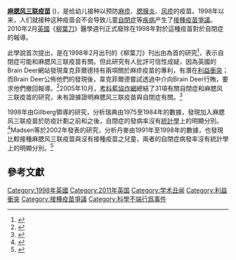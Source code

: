 {{noteTA
|G1=ME
}}
{{TA
|1=zh-cn:柳葉刀;zh-tw:刺胳針;
}}
{{替代医学系统}}
{{expand|time=2007-09-26T20:10:43Z}}
'''[[麻腮风三联疫苗|麻腮风三联疫苗]]''' ({{lang|en|MMR Vaccine}})，是给幼儿接种以预防[[麻疹|麻疹]]、[[腮腺炎|腮腺炎]]、[[风疹|风疹]]的疫苗。1998年以来，人们就接种这种疫苗会不会导致儿童[[自閉症|自閉症]]等[[疾病|疾病]]产生了[[接種疫苗爭議|接種疫苗爭議]]。2010年2月[[英國|英國]]《[[柳葉刀_(雜誌)|柳葉刀]]》醫學週刊正式廢除在1998年對於這種疫苗對於自閉症的報導。

此學說首次提出，是在1998年2月出刊的《柳葉刀》刊出由{{le|安德魯·韋克菲爾德|Andrew Wakefield}}為首的研究<ref>{{cite journal
| title =Ileal-lymphoid-nodular hyperplasia, non-specific colitis, and pervasive developmental disorder in children
| author =Wakefield A
| coauthors =Murch S, Anthony A, Linnell J, Casson D, Malik M, Berelowitz M, Dhillon A, Thomson M, Harvey P, Valentine A, Davies S, Walker-Smith J
| year = 1998
| journal=The Lancet
| volume = 351
| pages =637-641
}}</ref>，表示自閉症可能和麻腮风三联疫苗有關。但此研究有人批評可信性成疑，因為英國的Brain Deer網站發現韋克菲爾德持有兩項關於麻疹疫苗的專利，有潛在[[利益衝突|利益衝突]]；而Brain Deer公佈他們的發現後，韋克菲爾德嘗試透過中介向Brain Deer行賄，要求他們撤回報導。<ref>{{cite web | title=Wakefield conflict | url=http://briandeer.com/mmr-lancet.htm | accessdate=September 30, 2006 | archive-date=2011-09-27 | archive-url=https://web.archive.org/web/20110927000055/http://briandeer.com/mmr-lancet.htm | dead-url=yes }}</ref>2005年10月，[[考科藍協作網|考科藍協作網]]總結了31項有關自閉症和麻腮风三联疫苗的研究，未有證據證明麻腮风三联疫苗與自閉症有關。<ref>{{cite journal | author=Demicheli V, Jefferson T, Rivetti A, Price D. | title=Vaccines for measles, mumps and rubella in children. | journal=Cochrane Database Syst Rev. | year=2005 | volume=4 | pages=CD004407}}</ref>

1998年由Gillberg領導的研究，分析瑞典由1975至1984年的數據，發現加入麻腮风三联疫苗於防疫計劃之前和之後，自閉症的發病率沒有[[統計學|統計學]]上的明顯分別。<ref>{{cite journal | author=Gillberg C, Heijbel H. | title=MMR and autism | journal=Autism | year=1998 | volume=2 | pages=423-4}}</ref>Madsen等於2002年發表的研究，分析丹麥由1991年至1998年的數據，也發現比較接種麻腮风三联疫苗與沒有接種疫苗之兒童，兩者的自閉症病發率沒有統計學上的明顯分別。<ref>{{cite journal | author=Madsen KM, Hviid A, Vestergaard M, Schendel D, Wohlfahrt J, Thorsen P, Olsen J, Melbye M.A | title=Population-based study of measles, mumps, and rubella vaccination and autism | journal=N Engl J Med. | year=2002 | volume=347 | issue=19 | pages=1477-82}}</ref>

==參考文獻==
{{reflist}}

{{疫苗}}

[[Category:1998年英國|Category:1998年英國]]
[[Category:2011年英国|Category:2011年英国]]
[[Category:学术丑闻|Category:学术丑闻]]
[[Category:利益衝突|Category:利益衝突]]
[[Category:接種疫苗爭議|Category:接種疫苗爭議]]
[[Category:科學不端行爲事件|Category:科學不端行爲事件]]